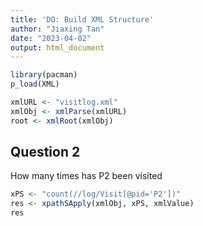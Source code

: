 ```yaml
---
title: 'DO: Build XML Structure'
author: "Jiaxing Tan"
date: "2023-04-02"
output: html_document
---
```


```r
library(pacman)
p_load(XML)
```


```r
xmlURL <- "visitlog.xml"
xmlObj <- xmlParse(xmlURL)
root <- xmlRoot(xmlObj)
```

## Question 2
How many times has P2 been visited
```r
xPS <- "count(//log/Visit[@pid='P2'])"
res <- xpathSApply(xmlObj, xPS, xmlValue)
res
```

